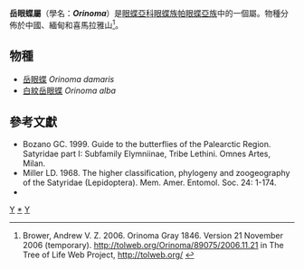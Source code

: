 {{NoteTA
|G1=Butterfly
}}
{{Automatic Taxobox
| taxon = Orinoma
| authority = Gray, 1846
| image = Himalayan Tiger Brown.jpg
| image_caption = [[岳眼蝶|岳眼蝶]]<br />''Orinoma damaris''
| type_species = [[岳眼蝶|岳眼蝶]]<br />''Orinoma damaris''
| type_species_authority = Gray, 1846
| subdivision_ranks = 物種
| subdivision = 共2種，詳見正文。
| synonyms = 
}}

'''岳眼蝶屬'''（學名：'''''Orinoma'''''）是[[眼蝶亞科|眼蝶亞科]][[眼蝶族|眼蝶族]][[帕眼蝶亞族|帕眼蝶亞族]]中的一個屬。物種分佈於中國、緬甸和喜馬拉雅山<ref>Brower, Andrew V. Z. 2006. Orinoma Gray 1846. Version 21 November 2006 (temporary). http://tolweb.org/Orinoma/89075/2006.11.21 {{Wayback|url=http://tolweb.org/Orinoma/89075/2006.11.21 |date=20191130235254 }} in The Tree of Life Web Project, http://tolweb.org/ {{Wayback|url=http://tolweb.org/ |date=20110515100516 }}</ref>。

== 物種 ==
* [[岳眼蝶|岳眼蝶]] ''Orinoma damaris''
* [[白紋岳眼蝶|白紋岳眼蝶]] ''Orinoma alba''
<!--
== 圖集 ==
<gallery>
</gallery>
-->
== 參考文獻 ==
<references/>
* Bozano GC. 1999. Guide to the butterflies of the Palearctic Region. Satyridae part I: Subfamily Elymniinae, Tribe Lethini. Omnes Artes, Milan.
* Miller LD. 1968. The higher classification, phylogeny and zoogeography of the Satyridae (Lepidoptera). Mem. Amer. Entomol. Soc. 24: 1-174.
* {{Cite book | author = 寿建新、周尧、李宇飞 | title = 《世界蝴蝶分類名錄》 | location = 中國 | publisher = 陝西科學技術出版社 | date = 2006年4月1日 | ISBN = 9787536936768 | language= zh-hans }}

{{Commons category| Orinoma}}

{{眼蝶亞科}}

{{taxonbar}}
[[Category:_1846年描述的分类群|Y]]
[[Category:岳眼蝶屬|*]]
[[Category:帕眼蝶亞族|Y]]